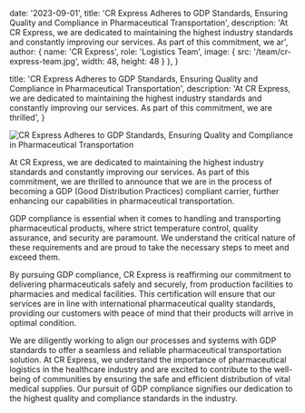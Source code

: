   date: '2023-09-01',
  title: 'CR Express Adheres to GDP Standards, Ensuring Quality and Compliance in Pharmaceutical Transportation',
  description: 'At CR Express, we are dedicated to maintaining the highest industry standards and constantly improving our services. As part of this commitment, we ar',
  author: {
    name: 'CR Express',
    role: 'Logistics Team',
    image: { src: '/team/cr-express-team.jpg', width: 48, height: 48 }
  },
}

  title: 'CR Express Adheres to GDP Standards, Ensuring Quality and Compliance in Pharmaceutical Transportation',
  description: 'At CR Express, we are dedicated to maintaining the highest industry standards and constantly improving our services. As part of this commitment, we are thrilled',
}

<div className="relative my-10 overflow-hidden rounded-4xl bg-neutral-100 max-sm:-mx-6 aspect-[16/10]">
  <img src="/images/blog-post/CR-Express-Adheres-to-GDP-Standards-Ensuring-Quality-and-Compliance-in-Pharmaceutical-Transportation.png" alt="CR Express Adheres to GDP Standards, Ensuring Quality and Compliance in Pharmaceutical Transportation" className="absolute inset-0 h-full w-full object-cover" />
</div>

At CR Express, we are dedicated to maintaining the highest industry standards and constantly improving our services. As part of this commitment, we are thrilled to announce that we are in the process of becoming a GDP (Good Distribution Practices) compliant carrier, further enhancing our capabilities in pharmaceutical transportation.

GDP compliance is essential when it comes to handling and transporting pharmaceutical products, where strict temperature control, quality assurance, and security are paramount. We understand the critical nature of these requirements and are proud to take the necessary steps to meet and exceed them.

By pursuing GDP compliance, CR Express is reaffirming our commitment to delivering pharmaceuticals safely and securely, from production facilities to pharmacies and medical facilities. This certification will ensure that our services are in line with international pharmaceutical quality standards, providing our customers with peace of mind that their products will arrive in optimal condition.

We are diligently working to align our processes and systems with GDP standards to offer a seamless and reliable pharmaceutical transportation solution. At CR Express, we understand the importance of pharmaceutical logistics in the healthcare industry and are excited to contribute to the well-being of communities by ensuring the safe and efficient distribution of vital medical supplies. Our pursuit of GDP compliance signifies our dedication to the highest quality and compliance standards in the industry.
